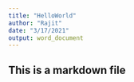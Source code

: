 ```yaml
---
title: "HelloWorld"
author: "Rajit"
date: "3/17/2021"
output: word_document
---
```


## This is a markdown file
